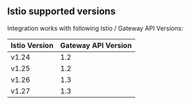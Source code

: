 ## Istio supported versions

Integration works with following Istio / Gateway API Versions:

| Istio Version | Gateway API Version |
|------|-------------|
| v1.24 | 1.2 |
| v1.25 | 1.2 |
| v1.26 | 1.3 |
| v1.27 | 1.3 |
